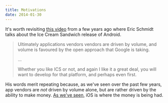```yaml
---
title: Motivations
date: 2014-01-30
---
```



It's worth revisiting [this video](http://www.youtube.com/watch?v=t02iJn5Ypio#t=41m12s) from a few years ago where Eric Schmidt talks about the Ice Cream Sandwich release of Android.

> Ultimately applications vendors vendors are driven by volume, and volume is favoured by the open approach that Google is taking.
> 
> ...
> 
> Whether you like ICS or not, and again I like it a great deal, you will want to develop for that platform, and perhaps even first.

His words merit repeating because, as we've seen over the past few years, app vendors are _not_ driven by volume alone, but are rather driven by the ability to make money. [As we've seen](http://appleinsider.com/articles/13/11/27/apples-ios-brings-developers-5x-more-revenue-per-download-than-android), iOS is where the money is being had.


  